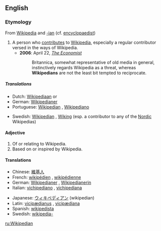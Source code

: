 ==English==

===Etymology===

From [[Wikipedia]] and [[-ian]] (cf. [[encyclopaedist]])
{{en-noun}}

# A person who [[contribute]]s to [[Wikipedia]], especially a regular contributor versed in the ways of Wikipedia.
#*'''2006''': April 22, ''[[w:The Economist|The Economist]]''
#*:Britannica, somewhat representative of old media in general, instinctively regards Wikipedia as a threat, whereas '''Wikipedians''' are not the least bit tempted to reciprocate.

=====Translations=====
{{trans-top|a person who uses, edits, or contributes to Wikipedia}}
*Dutch: [[Wikipediaan]] {{m}} or {{f}}
*German: [[Wikipedianer]]
*Portuguese: [[#Portuguese|Wikipedian]] {{c}}, [[Wikipediano]]
{{trans-mid}}
*Swedish: [[#Swedish|Wikipedian]] {{c}}, [[Wiking]] {{c}} (esp. a contributor to any of the [[Nordic]] Wikipedias)
{{trans-bottom}}

====Adjective====
{{en-adj|-}}

# Of or relating to Wikipedia.
# Based on or inspired by Wikipedia.

====Translations====
{{top}}
*Chinese: [[維基人]]
*French: [[wikipédien]] {{m}}, [[wikipédienne]] {{f}}
*German: [[Wikipedianer]] {{m}}, [[Wikipedianerin]] {{f}}
*Italian: [[vichipediano]] {{m}}, [[vichipediana]] {{f}}
{{mid}}
*Japanese: [[ウィキペディアン]] (wikipedian)
*Latin: [[vicipædianus]] {{m}}, [[vicipædiana]] {{f}}
*Spanish: [[wikipedista]]
*Swedish: [[wikipedia-]]
{{bottom}}

[[ru:Wikipedian]]